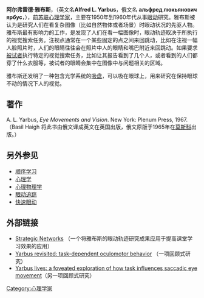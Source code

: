 {{unreferenced|time=2012-03-15T04:08:44+00:00}}
'''阿尔弗雷德·雅布斯'''，（英文名'''Alfred L. Yarbus'''，俄文名 '''альфред люкьянович ярбус'''，{{bd|1914年||1986年}}），[[前苏联|前苏联]][[心理学家|心理学家]]，主要在1950年到1960年代从事[[眼动|眼动]]研究。雅布斯被认为是研究人们在看复杂图像（比如自然物体或者场景）时眼动状况的先驱人物。雅布斯最有影响力的工作，是发现了人们在看一幅图像时，眼动轨迹取决于所执行的视觉搜索任务。注视点通常在一个某些固定的点之间来回跳动，比如在注视一幅人脸照片时，人们的眼睛往往会在照片中人的眼睛和嘴巴附近来回跳动。如果要求[[被试者|被试者]]执行特定的视觉搜索任务，比如让其报告看到了几个人，或者看到的人们都穿了什么衣服等，被试者的眼睛会集中在图像中与问题相关的区域。

雅布斯还发明了一种包含光学系统的[[吸盘|吸盘]]，可以吸在眼球上，用来研究在保持眼球不动的情况下人的视觉。

==著作==
A. L. Yarbus, ''Eye Movements and Vision''. New York: Plenum Press, 1967. （Basil Haigh 将此书由俄文译成英文在英国出版，俄文原版于1965年在[[莫斯科|莫斯科]]出版。）

==另外参见==
* [[顺序学习|顺序学习]]
* [[心理学|心理学]]
* [[心理物理学|心理物理学]]
* [[眼动追踪|眼动追踪]]
* [[快速眼动|快速眼动]]
{{心理学}}
==外部链接==
* [https://web.archive.org/web/20060928230417/http://www.cast.org/teachingeverystudent/ideas/tes/chapter2_5.cfm Strategic Networks] （一个将雅布斯的眼动轨迹研究成果应用于提高课堂学习效果的应用）
* [http://www.journalofvision.org/4/8/115/ Yarbus revisited: task-dependent oculomotor behavior] （一项回顾式研究）
* [http://www.journalofvision.org/4/8/741/ Yarbus lives: a foveated exploration of how task influences saccadic eye movement]（另一项回顾式研究）

{{DEFAULTSORT:阿尔弗雷德·雅布斯}}
[[Category:心理学家|Category:心理学家]]

{{psychologist-stub}}